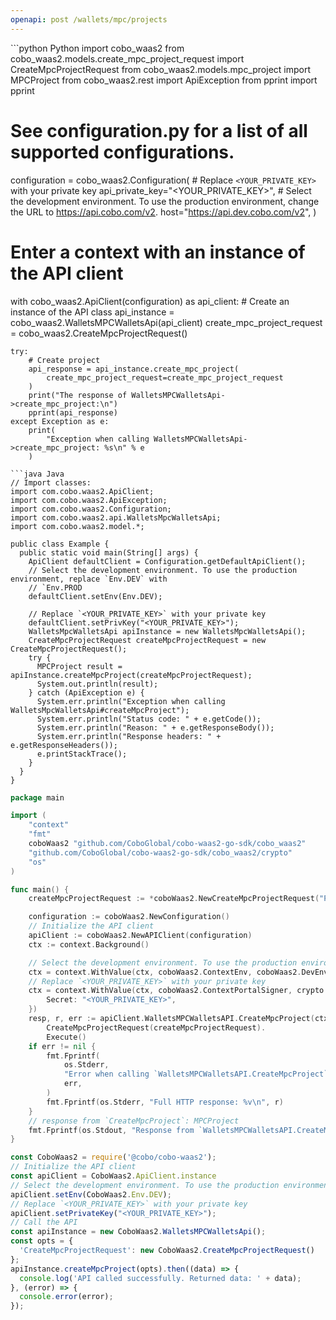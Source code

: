 ```yaml
---
openapi: post /wallets/mpc/projects
---
```


<RequestExample>
```python Python
import cobo_waas2
from cobo_waas2.models.create_mpc_project_request import CreateMpcProjectRequest
from cobo_waas2.models.mpc_project import MPCProject
from cobo_waas2.rest import ApiException
from pprint import pprint

# See configuration.py for a list of all supported configurations.
configuration = cobo_waas2.Configuration(
    # Replace `<YOUR_PRIVATE_KEY>` with your private key
    api_private_key="<YOUR_PRIVATE_KEY>",
    # Select the development environment. To use the production environment, change the URL to https://api.cobo.com/v2.
    host="https://api.dev.cobo.com/v2",
)
# Enter a context with an instance of the API client
with cobo_waas2.ApiClient(configuration) as api_client:
    # Create an instance of the API class
    api_instance = cobo_waas2.WalletsMPCWalletsApi(api_client)
    create_mpc_project_request = cobo_waas2.CreateMpcProjectRequest()

    try:
        # Create project
        api_response = api_instance.create_mpc_project(
            create_mpc_project_request=create_mpc_project_request
        )
        print("The response of WalletsMPCWalletsApi->create_mpc_project:\n")
        pprint(api_response)
    except Exception as e:
        print(
            "Exception when calling WalletsMPCWalletsApi->create_mpc_project: %s\n" % e
        )

```
```java Java
// Import classes:
import com.cobo.waas2.ApiClient;
import com.cobo.waas2.ApiException;
import com.cobo.waas2.Configuration;
import com.cobo.waas2.api.WalletsMpcWalletsApi;
import com.cobo.waas2.model.*;

public class Example {
  public static void main(String[] args) {
    ApiClient defaultClient = Configuration.getDefaultApiClient();
    // Select the development environment. To use the production environment, replace `Env.DEV` with
    // `Env.PROD
    defaultClient.setEnv(Env.DEV);

    // Replace `<YOUR_PRIVATE_KEY>` with your private key
    defaultClient.setPrivKey("<YOUR_PRIVATE_KEY>");
    WalletsMpcWalletsApi apiInstance = new WalletsMpcWalletsApi();
    CreateMpcProjectRequest createMpcProjectRequest = new CreateMpcProjectRequest();
    try {
      MPCProject result = apiInstance.createMpcProject(createMpcProjectRequest);
      System.out.println(result);
    } catch (ApiException e) {
      System.err.println("Exception when calling WalletsMpcWalletsApi#createMpcProject");
      System.err.println("Status code: " + e.getCode());
      System.err.println("Reason: " + e.getResponseBody());
      System.err.println("Response headers: " + e.getResponseHeaders());
      e.printStackTrace();
    }
  }
}

```
```go Go
package main

import (
	"context"
	"fmt"
	coboWaas2 "github.com/CoboGlobal/cobo-waas2-go-sdk/cobo_waas2"
	"github.com/CoboGlobal/cobo-waas2-go-sdk/cobo_waas2/crypto"
	"os"
)

func main() {
	createMpcProjectRequest := *coboWaas2.NewCreateMpcProjectRequest("Project name", int32(3), int32(2))

	configuration := coboWaas2.NewConfiguration()
	// Initialize the API client
	apiClient := coboWaas2.NewAPIClient(configuration)
	ctx := context.Background()

	// Select the development environment. To use the production environment, replace coboWaas2.DevEnv with coboWaas2.ProdEnv
	ctx = context.WithValue(ctx, coboWaas2.ContextEnv, coboWaas2.DevEnv)
	// Replace `<YOUR_PRIVATE_KEY>` with your private key
	ctx = context.WithValue(ctx, coboWaas2.ContextPortalSigner, crypto.Ed25519Signer{
		Secret: "<YOUR_PRIVATE_KEY>",
	})
	resp, r, err := apiClient.WalletsMPCWalletsAPI.CreateMpcProject(ctx).
		CreateMpcProjectRequest(createMpcProjectRequest).
		Execute()
	if err != nil {
		fmt.Fprintf(
			os.Stderr,
			"Error when calling `WalletsMPCWalletsAPI.CreateMpcProject``: %v\n",
			err,
		)
		fmt.Fprintf(os.Stderr, "Full HTTP response: %v\n", r)
	}
	// response from `CreateMpcProject`: MPCProject
	fmt.Fprintf(os.Stdout, "Response from `WalletsMPCWalletsAPI.CreateMpcProject`: %v\n", resp)
}

```
```javascript JavaScript
const CoboWaas2 = require('@cobo/cobo-waas2');
// Initialize the API client
const apiClient = CoboWaas2.ApiClient.instance
// Select the development environment. To use the production environment, replace `Env.DEV` with `Env.PROD`
apiClient.setEnv(CoboWaas2.Env.DEV);
// Replace `<YOUR_PRIVATE_KEY>` with your private key
apiClient.setPrivateKey("<YOUR_PRIVATE_KEY>");
// Call the API
const apiInstance = new CoboWaas2.WalletsMPCWalletsApi();
const opts = {
  'CreateMpcProjectRequest': new CoboWaas2.CreateMpcProjectRequest()
};
apiInstance.createMpcProject(opts).then((data) => {
  console.log('API called successfully. Returned data: ' + data);
}, (error) => {
  console.error(error);
});
```
</RequestExample>